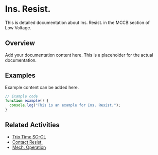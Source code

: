 # Ins. Resist.

This is detailed documentation about Ins. Resist. in the MCCB section of Low Voltage.

## Overview

Add your documentation content here. This is a placeholder for the actual documentation.

## Examples

Example content can be added here.

```typescript
// Example code
function example() {
  console.log("This is an example for Ins. Resist.");
}
```

## Related Activities

- [Trip Time SC-OL](/docs/low-voltage/mccb/trip-time-sc-ol)
- [Contact Resist.](/docs/low-voltage/mccb/contact-resist)
- [Mech. Operation](/docs/low-voltage/mccb/mech-operation)
